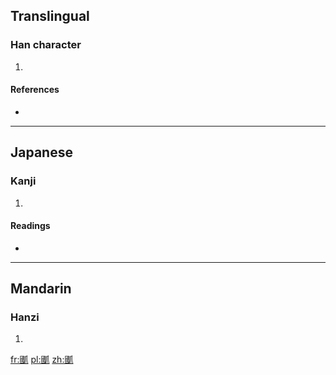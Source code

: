 {{also|攫}}
==Translingual==

===Han character===
{{Han char|rn=87|rad=爪|as=11|sn=15|four=|canj=田一竹中人 (WMHLO)}}

# {{defn|Han|sort=爪11}}

====References====
* {{Han ref|kx=0689.261|dkj=19704|hdz=32036.180|uh=7234|ud=29236}}

----

==Japanese==

===Kanji===
{{ja-kanji|grade=|rs=爪11}}

# {{defn|Japanese|sort=爪11}}

====Readings====
* {{ja-readings|on=[[かく]] (kaku)|kun=[[つかむ]] (tsukamu), [[さらう]] (sarau)}}

----

==Mandarin==

===Hanzi===
{{cmn-hanzi|pin=[[fǔ]] ([[fu3]]), [[jué]] ([[jue2]])|wg=fu<sup>3</sup>, chüeh<sup>2</sup>}}

# {{defn|Mandarin|sort=爪11}}

[[fr:爴]]
[[pl:爴]]
[[zh:爴]]